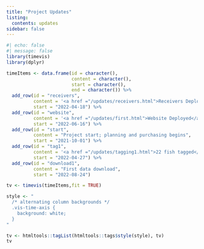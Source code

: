 ```yaml
---
title: "Project Updates"
listing:
  contents: updates
sidebar: false
---
```


```r
#| echo: false
#| message: false
library(timevis)
library(dplyr)

timeItems <- data.frame(id = character(),
                        content = character(),
                        start = character(),
                        end = character()) %>%
  add_row(id = "receivers", 
          content = '<a href ="/updates/receivers.html">Receivers Deployed</a>', 
          start = "2022-04-18") %>%
  add_row(id = "website", 
          content = '<a href ="/updates/first.html">Website Deployed</a>', 
          start = "2022-06-16") %>%
  add_row(id = "start", 
          content = "Project start; planning and purchasing begins", 
          start = "2021-10-01") %>%
  add_row(id = "tag1", 
          content = '<a href ="/updates/tagging1.html">22 fish tagged</a>', 
          start = "2022-04-27") %>%
  add_row(id = "download1",
          content = "First data download",
          start = "2022-08-24")

tv <- timevis(timeItems,fit = TRUE)

style <- "
  /* alternating column backgrounds */
  .vis-time-axis {
    background: white;
  }
"

tv <- htmltools::tagList(htmltools::tags$style(style), tv)
tv



```
